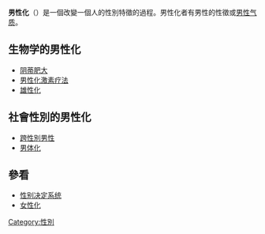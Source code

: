 {{Unreferenced|time=2021-10-30}}{{Other uses|男性气质}}
'''男性化'''（{{lang-en|masculinization}}）是一個改變一個人的性別特徵的過程。男性化者有男性的性徵或[[男性气质|男性气质]]。
== 生物学的男性化 ==
* [[阴蒂肥大|阴蒂肥大]]
* [[男性化激素疗法|男性化激素疗法]]
* [[雄性化|雄性化]]
== 社會性別的男性化 ==
* [[跨性別男性|跨性別男性]]
* [[男体化|男体化]]
==參看==
* [[性别决定系统|性别决定系统]]
* [[女性化|女性化]]
{{性別和性身份}}
{{LGBT}}

[[Category:性別|Category:性別]]
